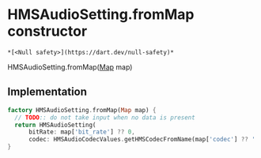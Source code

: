 # HMSAudioSetting.fromMap constructor

    *[<Null safety>](https://dart.dev/null-safety)*

HMSAudioSetting.fromMap([Map](https://api.flutter.dev/flutter/dart-core/Map-class.html) map)

## Implementation

```dart
factory HMSAudioSetting.fromMap(Map map) {
  // TODO:: do not take input when no data is present
  return HMSAudioSetting(
      bitRate: map['bit_rate'] ?? 0,
      codec: HMSAudioCodecValues.getHMSCodecFromName(map['codec'] ?? ''));
}
```
